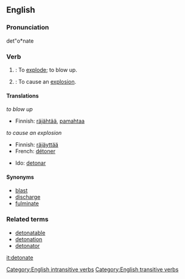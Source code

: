 ==English==

===Pronunciation===
det"o*nate

===Verb===
{{en-infl-reg-other-e|detonat|e}}

# {{intransitive}}: To [[explode]]; to blow up.
# {{transitive}}: To cause an [[explosion]].

====Translations====
''to blow up''
*Finnish: [[räjähtää]], [[pamahtaa]]

''to cause an explosion''
{{top}}
*Finnish: [[räjäyttää]]
*French: [[détoner]]
{{mid}}
*Ido: [[detonar]]
{{bottom}}

====Synonyms====
*[[blast]]
*[[discharge]]
*[[fulminate]]

===Related terms===
* [[detonatable]]
* [[detonation]]
* [[detonator]]

[[Category:English intransitive verbs]]
[[Category:English transitive verbs]]

[[it:detonate]]